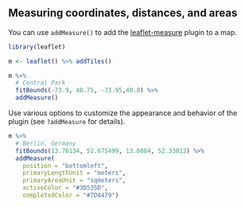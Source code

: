 ## Measuring coordinates, distances, and areas

You can use `addMeasure()` to add the [leaflet-measure](https://github.com/ljagis/leaflet-measure) plugin to a map.

```r
library(leaflet)

m <- leaflet() %>% addTiles()

m %>%
  # Central Park
  fitBounds(-73.9, 40.75, -73.95,40.8) %>%
  addMeasure()
```

Use various options to customize the appearance and behavior of the plugin (see `?addMeasure` for details).

```r
m %>%
  # Berlin, Germany
  fitBounds(13.76134, 52.675499, 13.0884, 52.33812) %>%
  addMeasure(
    position = "bottomleft",
    primaryLengthUnit = "meters",
    primaryAreaUnit = "sqmeters",
    activeColor = "#3D535D",
    completedColor = "#7D4479")
```
